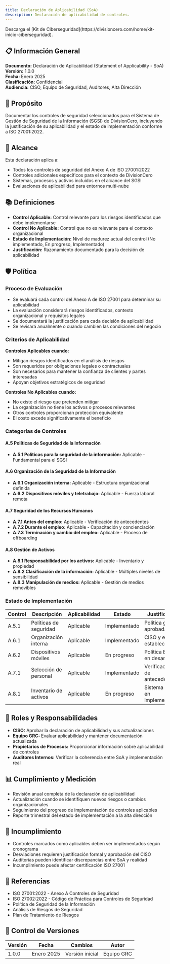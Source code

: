 ```yaml
---
title: Declaración de Aplicabilidad (SoA)
description: Declaración de aplicabilidad de controles.
---
```


<Callout title="Quieres aprender más?">
  Descarga el [Kit de Ciberseguridad](https://divisioncero.com/home/kit-inicio-ciberseguridad).
</Callout>

## 📋 Información General

**Documento:** Declaración de Aplicabilidad (Statement of Applicability - SoA)  
**Versión:** 1.0.0  
**Fecha:** Enero 2025  
**Clasificación:** Confidencial  
**Audiencia:** CISO, Equipo de Seguridad, Auditores, Alta Dirección

## 🎯 Propósito

Documentar los controles de seguridad seleccionados para el Sistema de Gestión de Seguridad de la Información (SGSI) de DivisionCero, incluyendo la justificación de su aplicabilidad y el estado de implementación conforme a ISO 27001:2022.

## 🏢 Alcance

Esta declaración aplica a:
- Todos los controles de seguridad del Anexo A de ISO 27001:2022
- Controles adicionales específicos para el contexto de DivisionCero
- Sistemas, procesos y activos incluidos en el alcance del SGSI
- Evaluaciones de aplicabilidad para entornos multi-nube

## 📚 Definiciones

- **Control Aplicable:** Control relevante para los riesgos identificados que debe implementarse
- **Control No Aplicable:** Control que no es relevante para el contexto organizacional
- **Estado de Implementación:** Nivel de madurez actual del control (No implementado, En progreso, Implementado)
- **Justificación:** Razonamiento documentado para la decisión de aplicabilidad

## 🛡️ Política

### Proceso de Evaluación
- Se evaluará cada control del Anexo A de ISO 27001 para determinar su aplicabilidad
- La evaluación considerará riesgos identificados, contexto organizacional y requisitos legales
- Se documentará la justificación para cada decisión de aplicabilidad
- Se revisará anualmente o cuando cambien las condiciones del negocio

### Criterios de Aplicabilidad
**Controles Aplicables cuando:**
- Mitigan riesgos identificados en el análisis de riesgos
- Son requeridos por obligaciones legales o contractuales
- Son necesarios para mantener la confianza de clientes y partes interesadas
- Apoyan objetivos estratégicos de seguridad

**Controles No Aplicables cuando:**
- No existe el riesgo que pretenden mitigar
- La organización no tiene los activos o procesos relevantes
- Otros controles proporcionan protección equivalente
- El costo excede significativamente el beneficio

### Categorías de Controles

#### A.5 Políticas de Seguridad de la Información
- **A.5.1 Políticas para la seguridad de la información:** Aplicable - Fundamental para el SGSI

#### A.6 Organización de la Seguridad de la Información
- **A.6.1 Organización interna:** Aplicable - Estructura organizacional definida
- **A.6.2 Dispositivos móviles y teletrabajo:** Aplicable - Fuerza laboral remota

#### A.7 Seguridad de los Recursos Humanos
- **A.7.1 Antes del empleo:** Aplicable - Verificación de antecedentes
- **A.7.2 Durante el empleo:** Aplicable - Capacitación y concienciación
- **A.7.3 Terminación y cambio del empleo:** Aplicable - Proceso de offboarding

#### A.8 Gestión de Activos
- **A.8.1 Responsabilidad por los activos:** Aplicable - Inventario y propiedad
- **A.8.2 Clasificación de la información:** Aplicable - Múltiples niveles de sensibilidad
- **A.8.3 Manipulación de medios:** Aplicable - Gestión de medios removibles

### Estado de Implementación

| Control | Descripción | Aplicabilidad | Estado | Justificación |
|---------|-------------|---------------|--------|---------------|
| A.5.1 | Políticas de seguridad | Aplicable | Implementado | Política general aprobada |
| A.6.1 | Organización interna | Aplicable | Implementado | CISO y equipo establecidos |
| A.6.2 | Dispositivos móviles | Aplicable | En progreso | Política BYOD en desarrollo |
| A.7.1 | Selección de personal | Aplicable | Implementado | Verificaciones de antecedentes |
| A.8.1 | Inventario de activos | Aplicable | En progreso | Sistema CMDB en implementación |

## 👥 Roles y Responsabilidades

- **CISO:** Aprobar la declaración de aplicabilidad y sus actualizaciones
- **Equipo GRC:** Evaluar aplicabilidad y mantener documentación actualizada
- **Propietarios de Procesos:** Proporcionar información sobre aplicabilidad de controles
- **Auditores Internos:** Verificar la coherencia entre SoA y implementación real

## 📊 Cumplimiento y Medición

- Revisión anual completa de la declaración de aplicabilidad
- Actualización cuando se identifiquen nuevos riesgos o cambios organizacionales
- Seguimiento del progreso de implementación de controles aplicables
- Reporte trimestral del estado de implementación a la alta dirección

## 🚨 Incumplimiento

- Controles marcados como aplicables deben ser implementados según cronograma
- Desviaciones requieren justificación formal y aprobación del CISO
- Auditorías pueden identificar discrepancias entre SoA y realidad
- Incumplimiento puede afectar certificación ISO 27001

## 📖 Referencias

- ISO 27001:2022 - Anexo A Controles de Seguridad
- ISO 27002:2022 - Código de Práctica para Controles de Seguridad
- Política de Seguridad de la Información
- Análisis de Riesgos de Seguridad
- Plan de Tratamiento de Riesgos

## 📝 Control de Versiones

| Versión | Fecha | Cambios | Autor |
|---------|-------|---------|-------|
| 1.0.0 | Enero 2025 | Versión inicial | Equipo GRC |

